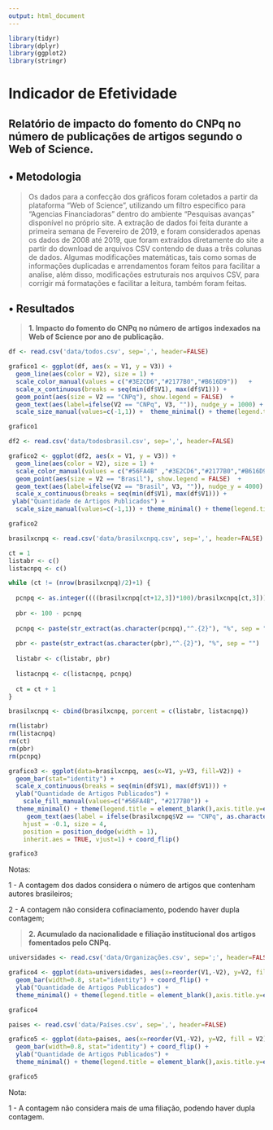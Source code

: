 ---
output: html_document
---

```{r include=FALSE}
library(tidyr)
library(dplyr)
library(ggplot2)
library(stringr)
```

# **Indicador de Efetividade**

## Relatório de impacto do fomento do CNPq no número de publicações de artigos segundo o Web of Science.

##   **• Metodologia**

> Os dados para a confecção dos gráficos foram coletados a partir da plataforma “Web of Science”, utilizando um filtro especifico para “Agencias Financiadoras” dentro do ambiente “Pesquisas avanças” disponível no próprio site. A extração de dados foi feita durante a primeira semana de Fevereiro de 2019, e foram considerados apenas os dados de 2008 até 2019, que foram extraídos diretamente do site a partir do download de arquivos CSV contendo de duas a três colunas de dados. Algumas modificações matemáticas, tais como somas de informações duplicadas e arrendamentos foram feitos para facilitar a analise, além disso, modificações estruturais nos arquivos CSV, para corrigir má formatações e facilitar a leitura, também foram feitas. 

##   **• Resultados**
> **1. Impacto do fomento do CNPq no número de artigos indexados na Web of Science por ano de publicação.**

```{r include=FALSE}
df <- read.csv('data/todos.csv', sep=',', header=FALSE)
```

```{r include=FALSE}
grafico1 <- ggplot(df, aes(x = V1, y = V3)) + 
  geom_line(aes(color = V2), size = 1) +
  scale_color_manual(values = c("#3E2CD6","#2177B0","#B616D9"))   +
  scale_x_continuous(breaks = seq(min(df$V1), max(df$V1))) +
  geom_point(aes(size = V2 == "CNPq"), show.legend = FALSE)  +
  geom_text(aes(label=ifelse(V2 == "CNPq", V3, "")), nudge_y = 1000) + ylab("Quantidade de Artigos Publicados") +
  scale_size_manual(values=c(-1,1)) +  theme_minimal() + theme(legend.title = element_blank(), axis.title.x=element_blank(), axis.text.y=element_blank(), axis.text.x = element_text(color="black"))
```

```{r echo=FALSE}
grafico1 
```

```{r include=FALSE}
df2 <- read.csv('data/todosbrasil.csv', sep=',', header=FALSE)
```

```{r include=FALSE}
grafico2 <- ggplot(df2, aes(x = V1, y = V3)) + 
  geom_line(aes(color = V2), size = 1) +
  scale_color_manual(values = c("#56FA4B" ,"#3E2CD6","#2177B0","#B616D9")) +
  geom_point(aes(size = V2 == "Brasil"), show.legend = FALSE)  +
  geom_text(aes(label=ifelse(V2 == "Brasil", V3, "")), nudge_y = 4000) +
  scale_x_continuous(breaks = seq(min(df$V1), max(df$V1))) +
 ylab("Quantidade de Artigos Publicados") +
  scale_size_manual(values=c(-1,1)) + theme_minimal() + theme(legend.title = element_blank(), axis.title.x=element_blank(), axis.text.y=element_blank(), axis.text.x = element_text(color="black"))
```

```{r echo=FALSE}
grafico2
```

```{r include=FALSE}
brasilxcnpq <- read.csv('data/brasilxcnpq.csv', sep=',', header=FALSE)
```

```{r include=FALSE}

ct = 1
listabr <- c()
listacnpq <- c()

while (ct != (nrow(brasilxcnpq)/2)+1) {
  
  pcnpq <- as.integer((((brasilxcnpq[ct+12,3])*100)/brasilxcnpq[ct,3]))
  
  pbr <- 100 - pcnpq
  
  pcnpq <- paste(str_extract(as.character(pcnpq),"^.{2}"), "%", sep = "")
  
  pbr <- paste(str_extract(as.character(pbr),"^.{2}"), "%", sep = "")
  
  listabr <- c(listabr, pbr)
  
  listacnpq <- c(listacnpq, pcnpq)
  
  ct = ct + 1
}

brasilxcnpq <- cbind(brasilxcnpq, porcent = c(listabr, listacnpq))

rm(listabr)
rm(listacnpq)
rm(ct)
rm(pbr)
rm(pcnpq)
```

```{r include=FALSE}
grafico3 <- ggplot(data=brasilxcnpq, aes(x=V1, y=V3, fill=V2)) +
  geom_bar(stat="identity") +
  scale_x_continuous(breaks = seq(min(df$V1), max(df$V1))) +
  ylab("Quantidade de Artigos Publicados") +
    scale_fill_manual(values=c("#56FA4B", "#2177B0")) +
  theme_minimal() + theme(legend.title = element_blank(),axis.title.y=element_blank(),axis.text.x=element_blank(), axis.text.y = element_text(color="black")) +
     geom_text(aes(label = ifelse(brasilxcnpq$V2 == "CNPq", as.character(brasilxcnpq$porcent), "")), 
    hjust = -0.1, size = 4,
    position = position_dodge(width = 1),
    inherit.aes = TRUE, vjust=1) + coord_flip()
```

```{r echo=FALSE}
grafico3
```

Notas: 

1 - A contagem dos dados considera o número de artigos que contenham autores brasileiros;

2 - A contagem não considera cofinaciamento, podendo haver dupla contagem;

> **2. Acumulado da nacionalidade e filiação institucional dos artigos fomentados pelo CNPq.**

```{r include=FALSE}
universidades <- read.csv('data/Organizações.csv', sep=';', header=FALSE)
```

```{r include=FALSE}
grafico4 <- ggplot(data=universidades, aes(x=reorder(V1,-V2), y=V2, fill = V2)) +
  geom_bar(width=0.8, stat="identity") + coord_flip() +
  ylab("Quantidade de Artigos Publicados") +
  theme_minimal() + theme(legend.title = element_blank(),axis.title.y=element_blank(),axis.text.x=element_text(color="black"), axis.text.y = element_text(color="black")) + geom_text(aes(label = universidades$V2), size = 3.5, vjust=0.4, hjust=1, color="black")
```

```{r echo=FALSE}
grafico4
```

```{r include=FALSE}
paises <- read.csv('data/Países.csv', sep=',', header=FALSE)
```

```{r include=FALSE}
grafico5 <- ggplot(data=paises, aes(x=reorder(V1,-V2), y=V2, fill = V2)) +
  geom_bar(width=0.8, stat="identity") + coord_flip() +
  ylab("Quantidade de Artigos Publicados") +
  theme_minimal() + theme(legend.title = element_blank(),axis.title.y=element_blank(),axis.text.x=element_text(color="black"), axis.text.y = element_text(color="black")) + geom_text(aes(label = paises$V2), size = 3.5, vjust=0.4, hjust=1, color="black")
```

```{r echo=FALSE}
grafico5
```

Nota: 

1 - A contagem não considera mais de uma filiação, podendo haver dupla contagem.